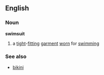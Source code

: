 ==English==
===Noun===
{{wikipedia}}
'''swimsuit'''
#a [[tight]]-[[fitting]] [[garment]] [[worn]] for [[swimming]]
===See also===
*[[bikini]]